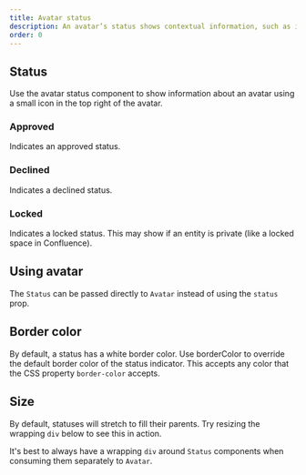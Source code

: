 ```yaml
---
title: Avatar status
description: An avatar’s status shows contextual information, such as if someone approves or declines something.
order: 0
---
```



## Status

Use the avatar status component to show information about an avatar using a small icon in the top right of the avatar.

### Approved

Indicates an approved status.

<Example Component={AvatarStatusApproved} packageName="@atlaskit/avatar" />

### Declined

Indicates a declined status.

<Example Component={AvatarStatusDeclined} packageName="@atlaskit/avatar" />

### Locked

Indicates a locked status. This may show if an entity is private (like a locked space in Confluence).

<Example Component={AvatarStatusLocked} packageName="@atlaskit/avatar" />

## Using avatar

The `Status` can be passed directly to `Avatar` instead of using the `status` prop.

<Example Component={AvatarStatusUsingAvatar} packageName="@atlaskit/avatar" />

## Border color

By default, a status has a white border color. Use borderColor to override the default border color of the status indicator. This accepts any color that the CSS property `border-color` accepts.

<Example Component={AvatarStatusBorderColor} packageName="@atlaskit/avatar" />

## Size

By default, statuses will stretch to fill their parents. Try resizing the wrapping `div` below to see this in action.

It's best to always have a wrapping `div` around `Status` components when consuming them separately to `Avatar`.

<Example Component={AvatarStatusSize} packageName="@atlaskit/avatar" />
